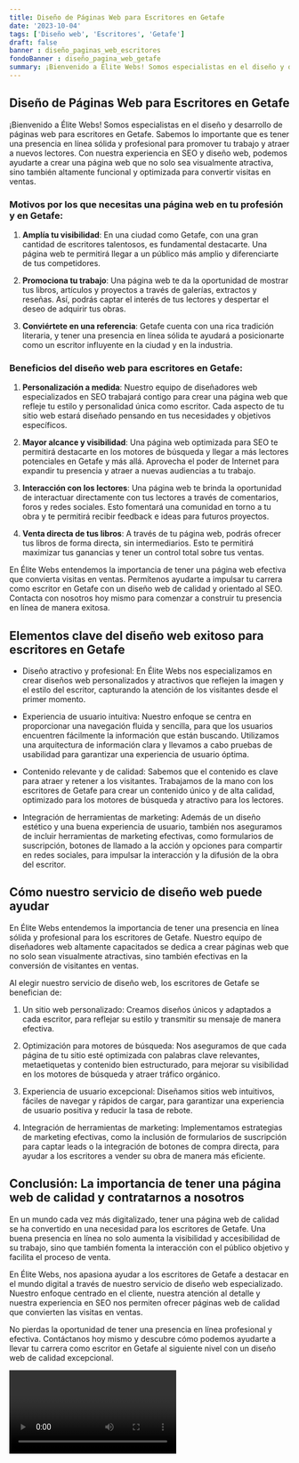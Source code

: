 ```yaml
---
title: Diseño de Páginas Web para Escritores en Getafe
date: '2023-10-04'
tags: ['Diseño web', 'Escritores', 'Getafe']
draft: false
banner : diseño_paginas_web_escritores
fondoBanner : diseño_pagina_web_getafe
summary: ¡Bienvenido a Élite Webs! Somos especialistas en el diseño y desarrollo de páginas web para escritores en Getafe. Sabemos lo importante que es tener una presencia en línea sólida y profesional para promover tu trabajo y atraer a nuevos lectores. Con nuestra experiencia en SEO y diseño web, podemos ayudarte a crear una página web que no solo sea visualmente atractiva, sino también altamente funcional y optimizada para convertir visitas en ventas.
---
```


## Diseño de Páginas Web para Escritores en Getafe

¡Bienvenido a Élite Webs! Somos especialistas en el diseño y desarrollo de páginas web para escritores en Getafe. Sabemos lo importante que es tener una presencia en línea sólida y profesional para promover tu trabajo y atraer a nuevos lectores. Con nuestra experiencia en SEO y diseño web, podemos ayudarte a crear una página web que no solo sea visualmente atractiva, sino también altamente funcional y optimizada para convertir visitas en ventas.

### Motivos por los que necesitas una página web en tu profesión y en Getafe:

1. **Amplía tu visibilidad**: En una ciudad como Getafe, con una gran cantidad de escritores talentosos, es fundamental destacarte. Una página web te permitirá llegar a un público más amplio y diferenciarte de tus competidores.

2. **Promociona tu trabajo**: Una página web te da la oportunidad de mostrar tus libros, artículos y proyectos a través de galerías, extractos y reseñas. Así, podrás captar el interés de tus lectores y despertar el deseo de adquirir tus obras.

3. **Conviértete en una referencia**: Getafe cuenta con una rica tradición literaria, y tener una presencia en línea sólida te ayudará a posicionarte como un escritor influyente en la ciudad y en la industria.

### Beneficios del diseño web para escritores en Getafe:

1. **Personalización a medida**: Nuestro equipo de diseñadores web especializados en SEO trabajará contigo para crear una página web que refleje tu estilo y personalidad única como escritor. Cada aspecto de tu sitio web estará diseñado pensando en tus necesidades y objetivos específicos.

2. **Mayor alcance y visibilidad**: Una página web optimizada para SEO te permitirá destacarte en los motores de búsqueda y llegar a más lectores potenciales en Getafe y más allá. Aprovecha el poder de Internet para expandir tu presencia y atraer a nuevas audiencias a tu trabajo.

3. **Interacción con los lectores**: Una página web te brinda la oportunidad de interactuar directamente con tus lectores a través de comentarios, foros y redes sociales. Esto fomentará una comunidad en torno a tu obra y te permitirá recibir feedback e ideas para futuros proyectos.

4. **Venta directa de tus libros**: A través de tu página web, podrás ofrecer tus libros de forma directa, sin intermediarios. Esto te permitirá maximizar tus ganancias y tener un control total sobre tus ventas.

En Élite Webs entendemos la importancia de tener una página web efectiva que convierta visitas en ventas. Permítenos ayudarte a impulsar tu carrera como escritor en Getafe con un diseño web de calidad y orientado al SEO. Contacta con nosotros hoy mismo para comenzar a construir tu presencia en línea de manera exitosa.

<GifSeo />

<Cta />

## Elementos clave del diseño web exitoso para escritores en Getafe

- Diseño atractivo y profesional: En Élite Webs nos especializamos en crear diseños web personalizados y atractivos que reflejen la imagen y el estilo del escritor, capturando la atención de los visitantes desde el primer momento.

- Experiencia de usuario intuitiva: Nuestro enfoque se centra en proporcionar una navegación fluida y sencilla, para que los usuarios encuentren fácilmente la información que están buscando. Utilizamos una arquitectura de información clara y llevamos a cabo pruebas de usabilidad para garantizar una experiencia de usuario óptima.

- Contenido relevante y de calidad: Sabemos que el contenido es clave para atraer y retener a los visitantes. Trabajamos de la mano con los escritores de Getafe para crear un contenido único y de alta calidad, optimizado para los motores de búsqueda y atractivo para los lectores.

- Integración de herramientas de marketing: Además de un diseño estético y una buena experiencia de usuario, también nos aseguramos de incluir herramientas de marketing efectivas, como formularios de suscripción, botones de llamado a la acción y opciones para compartir en redes sociales, para impulsar la interacción y la difusión de la obra del escritor.

## Cómo nuestro servicio de diseño web puede ayudar

En Élite Webs entendemos la importancia de tener una presencia en línea sólida y profesional para los escritores de Getafe. Nuestro equipo de diseñadores web altamente capacitados se dedica a crear páginas web que no solo sean visualmente atractivas, sino también efectivas en la conversión de visitantes en ventas.

Al elegir nuestro servicio de diseño web, los escritores de Getafe se benefician de:

1. Un sitio web personalizado: Creamos diseños únicos y adaptados a cada escritor, para reflejar su estilo y transmitir su mensaje de manera efectiva.

2. Optimización para motores de búsqueda: Nos aseguramos de que cada página de tu sitio esté optimizada con palabras clave relevantes, metaetiquetas y contenido bien estructurado, para mejorar su visibilidad en los motores de búsqueda y atraer tráfico orgánico.

3. Experiencia de usuario excepcional: Diseñamos sitios web intuitivos, fáciles de navegar y rápidos de cargar, para garantizar una experiencia de usuario positiva y reducir la tasa de rebote.

4. Integración de herramientas de marketing: Implementamos estrategias de marketing efectivas, como la inclusión de formularios de suscripción para captar leads o la integración de botones de compra directa, para ayudar a los escritores a vender su obra de manera más eficiente.

## Conclusión: La importancia de tener una página web de calidad y contratarnos a nosotros

En un mundo cada vez más digitalizado, tener una página web de calidad se ha convertido en una necesidad para los escritores de Getafe. Una buena presencia en línea no solo aumenta la visibilidad y accesibilidad de su trabajo, sino que también fomenta la interacción con el público objetivo y facilita el proceso de venta.

En Élite Webs, nos apasiona ayudar a los escritores de Getafe a destacar en el mundo digital a través de nuestro servicio de diseño web especializado. Nuestro enfoque centrado en el cliente, nuestra atención al detalle y nuestra experiencia en SEO nos permiten ofrecer páginas web de calidad que convierten las visitas en ventas.

No pierdas la oportunidad de tener una presencia en línea profesional y efectiva. Contáctanos hoy mismo y descubre cómo podemos ayudarte a llevar tu carrera como escritor en Getafe al siguiente nivel con un diseño web de calidad excepcional.

<Video />

<CtaBot job='Escritores' city='Getafe'/>

<Gmaps query='Getafe+españa+maps' />